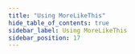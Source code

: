 ```yaml
---
title: "Using MoreLikeThis"
hide_table_of_contents: true
sidebar_label: Using MoreLikeThis
sidebar_position: 17
---
```





<LanguageSwitcher supportedLanguages={supportedLanguages} />

<LanguageContent language="csharp">
   <HowToUseMorelikethisCsharp />
</LanguageContent>

<LanguageContent language="java">
   <HowToUseMorelikethisJava />
</LanguageContent>

<LanguageContent language="python">
   <HowToUseMorelikethisPython />
</LanguageContent>

<LanguageContent language="php">
   <HowToUseMorelikethisPhp />
</LanguageContent>

<LanguageContent language="nodejs">
   <HowToUseMorelikethisNodejs />
</LanguageContent>


<!---
### Session
- [How to Query](../../../client-api/session/querying/how-to-query)

### Querying
- [MoreLikeThis](../../../indexes/querying/morelikethis)


-->